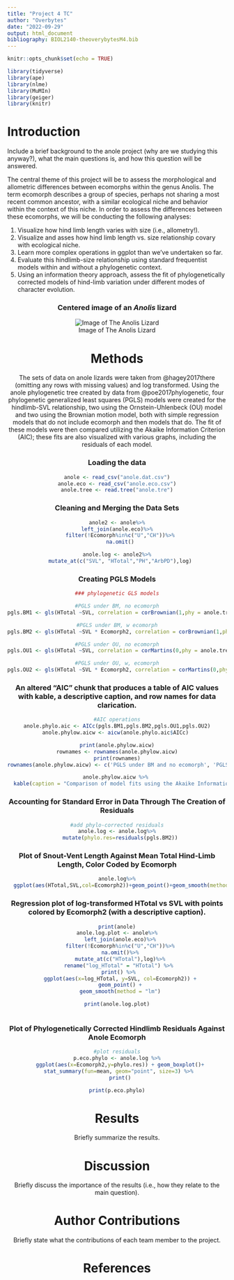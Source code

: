 ```yaml
---
title: "Project 4 TC"
author: "Overbytes"
date: "2022-09-29"
output: html_document
bibliography: BIOL2140-theoverybytesM4.bib
---
```


```r
knitr::opts_chunk$set(echo = TRUE)
```

```r
library(tidyverse)
library(ape)
library(nlme)
library(MuMIn)
library(geiger)
library(knitr)
```

# Introduction
Include a brief background to the anole project (why are we studying this anyway?), what the main questions is, and how this question will be answered.

The central theme of this project will be to assess the morphological and allometric differences between ecomorphs within the genus Anolis. The term ecomorph describes a group of species, perhaps not sharing a most recent common ancestor, with a similar ecological niche and behavior within the context of this niche. In order to assess the differences between these ecomorphs, we will be conducting the following analyses:

1. Visualize how hind limb length varies with size (i.e., allometry!).
2. Visualize and asses how hind limb length vs. size relationship covary with ecological niche.
3. Learn more complex operations in ggplot than we’ve undertaken so far.
4.  Evaluate this hindlimb-size relationship using standard frequentist models within and without a phylogenetic context.
5. Using an information theory approach, assess the fit of phylogenetically corrected models of hind-limb variation under different modes of character evolution.

<center>
### Centered image of an *Anolis* lizard
<center>
![Image of The Anolis Lizard](https://upload.wikimedia.org/wikipedia/commons/4/4a/Anole_Lizard_Hilo_Hawaii_edit.jpg)

# Methods

The sets of data on anole lizards were taken from @hagey2017there (omitting any rows with missing values) and log transformed. Using the anole phylogenetic tree created by data from @poe2017phylogenetic, four phylogenetic generalized least squares (PGLS) models were created for the hindlimb-SVL relationship, two using the Ornstein-Uhlenbeck (OU) model and two using the Brownian motion model, both with simple regression models that do not include ecomorph and then models that do. The fit of these models were then compared utilizing the Akaike Information Criterion (AIC); these fits are also visualized with various graphs, including the residuals of each model.


### Loading the data

```r
anole <- read_csv("anole.dat.csv")
anole.eco <- read_csv("anole.eco.csv")
anole.tree <- read.tree("anole.tre")
```

### Cleaning and Merging the Data Sets
```r
anole2 <- anole%>%
left_join(anole.eco)%>%
  filter(!Ecomorph%in%c("U","CH"))%>%
  na.omit()

anole.log <- anole2%>%
  mutate_at(c("SVL", "HTotal","PH","ArbPD"),log)
```

### Creating PGLS Models
```r
### phylogenetic GLS models

#PGLS under BM, no ecomorph
pgls.BM1 <- gls(HTotal ~SVL, correlation = corBrownian(1,phy = anole.tree,form=~Species),data = anole.log, method = "ML")

#PGLS under BM, w ecomorph
pgls.BM2 <- gls(HTotal ~SVL * Ecomorph2, correlation = corBrownian(1,phy = anole.tree,form=~Species),data = anole.log, method = "ML")

#PGLS under OU, no ecomorph
pgls.OU1 <- gls(HTotal ~SVL, correlation = corMartins(0,phy = anole.tree,form=~Species),data = anole.log, method = "ML")

#PGLS under OU, w, ecomorph
pgls.OU2 <- gls(HTotal ~SVL * Ecomorph2, correlation = corMartins(0,phy = anole.tree,form=~Species),data = anole.log, method = "ML")
```

### An altered "AIC" chunk that  produces a table of AIC values with kable, a descriptive caption, and row names for data clarication.

```r
#AIC operations
anole.phylo.aic <- AICc(pgls.BM1,pgls.BM2,pgls.OU1,pgls.OU2)
anole.phylow.aicw <- aicw(anole.phylo.aic$AICc) 

print(anole.phylow.aicw)
rownames <- rownames(anole.phylow.aicw)
print(rownames)
rownames(anole.phylow.aicw) <- c('PGLS under BM and no ecomorph', 'PGLS under BM with ecomorph', 'PGLS under OU with no ecomorph', 'PGLS under OU with ecomorph')

anole.phylow.aicw %>% 
  kable(caption = "Comparison of model fits using the Akaike Information Criterion (AIC)")
```

### Accounting for Standard Error in Data Through The Creation of Residuals
```r
#add phylo-corrected residuals
anole.log <- anole.log%>%
  mutate(phylo.res=residuals(pgls.BM2))
```

### Plot of Snout-Vent Length Against Mean Total Hind-Limb Length, Color Coded by Ecomorph
```r
anole.log%>%
  ggplot(aes(HTotal,SVL,col=Ecomorph2))+geom_point()+geom_smooth(method="lm")
```

### Regression plot of log-transformed HTotal vs SVL with points colored by Ecomorph2 (with a descriptive caption).
```r
print(anole)
anole.log.plot <- anole%>%
  left_join(anole.eco)%>%
  filter(!Ecomorph%in%c("U","CH"))%>%
  na.omit()%>%
  mutate_at(c("HTotal"),log)%>%
  rename("log_HTotal" = "HTotal") %>% 
  print() %>% 
  ggplot(aes(x=log_HTotal, y=SVL, col=Ecomorph2)) +
  geom_point() +
  geom_smooth(method = "lm")

print(anole.log.plot)
 

```


### Plot of Phylogenetically Corrected Hindlimb Residuals Against Anole Ecomorph
```r
#plot residuals
p.eco.phylo <- anole.log %>%
  ggplot(aes(x=Ecomorph2,y=phylo.res)) + geom_boxplot()+
  stat_summary(fun=mean, geom="point", size=3) %>% 
  print()

print(p.eco.phylo)
```

# Results
Briefly summarize the results.

# Discussion
Briefly discuss the importance of the results (i.e., how they relate to the main question).

# Author Contributions
Briefly state what the contributions of each team member to the project.

# References


